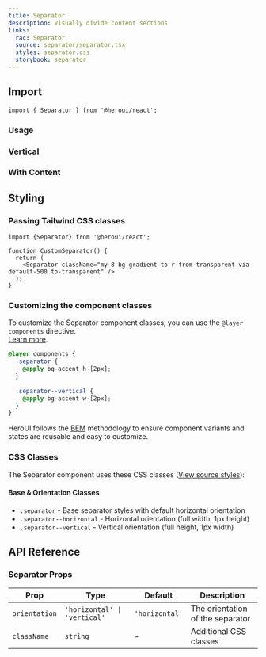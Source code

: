 ```yaml
---
title: Separator
description: Visually divide content sections
links:
  rac: Separator
  source: separator/separator.tsx
  styles: separator.css
  storybook: separator
---
```


## Import

```tsx
import { Separator } from '@heroui/react';
```

### Usage

<ComponentPreview 
  name="separator-basic"
/>

### Vertical

<ComponentPreview 
  name="separator-vertical"
/>

### With Content

<ComponentPreview 
  name="separator-with-content"
/>

## Styling

### Passing Tailwind CSS classes

```tsx
import {Separator} from '@heroui/react';

function CustomSeparator() {
  return (
    <Separator className="my-8 bg-gradient-to-r from-transparent via-default-500 to-transparent" />
  );
}
```

### Customizing the component classes

To customize the Separator component classes, you can use the `@layer components` directive.
<br/>[Learn more](https://tailwindcss.com/docs/adding-custom-styles#adding-component-classes).

```css
@layer components {
  .separator {
    @apply bg-accent h-[2px];
  }
  
  .separator--vertical {
    @apply bg-accent w-[2px];
  }
}
```

HeroUI follows the [BEM](https://getbem.com/) methodology to ensure component variants and states are reusable and easy to customize.

### CSS Classes

The Separator component uses these CSS classes ([View source styles](https://github.com/heroui-inc/heroui/blob/v3/packages/styles/components/separator.css)):

#### Base & Orientation Classes
- `.separator` - Base separator styles with default horizontal orientation
- `.separator--horizontal` - Horizontal orientation (full width, 1px height)
- `.separator--vertical` - Vertical orientation (full height, 1px width)

## API Reference

### Separator Props

| Prop | Type | Default | Description |
|------|------|---------|-------------|
| `orientation` | `'horizontal' \| 'vertical'` | `'horizontal'` | The orientation of the separator |
| `className` | `string` | - | Additional CSS classes |
